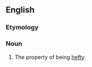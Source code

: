 ==English==

===Etymology===
{{suffix|en|hefty|ness}}

===Noun===
{{en-noun|-}}

# The property of being [[hefty]].